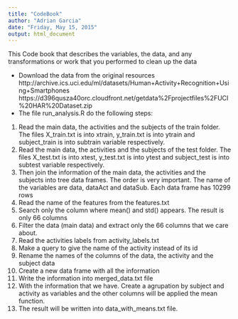 ---
title: "CodeBook"
author: "Adrian Garcia"
date: "Friday, May 15, 2015"
output: html_document
---

This Code book that describes the variables, the data, and any transformations or work that you performed to clean up the data

* Download the data from the original resources
http://archive.ics.uci.edu/ml/datasets/Human+Activity+Recognition+Using+Smartphones 
https://d396qusza40orc.cloudfront.net/getdata%2Fprojectfiles%2FUCI%20HAR%20Dataset.zip
* The file run_analysis.R do the following steps:
1. Read the main data, the activities and the subjects of the train folder. The files X_train.txt is into xtrain, y_train.txt is into ytrain and subject_train is into subtrain variable respectively.
2. Read the main data, the activities and the subjects of the test folder. The files X_test.txt is into xtest, y_test.txt is into ytest and subject_test is into subtest variable respectively.
3. Then join the information of the main data, the activities and the subjects into tree data frames. The order is very important. The name of the variables are data, dataAct and dataSub. Each data frame has 10299 rows
4. Read the name of the features from the features.txt
5. Search only the column where mean() and std() appears. The result is only 66 columns
6. Filter the data (main data) and extract only the 66 columns that we care about.
7. Read the activities labels from activity_labels.txt
8. Make a query to give the name of the activity instead of its id
9. Rename the names of the columns of the data, the activity and the subject data
10. Create a new data frame with all the information
11. Write the information into merged_data.txt file
12. With the information that we have. Create a agrupation by subject and activity as variables and the other columns will be applied the mean function.
13. The result will be written into data_with_means.txt file.
